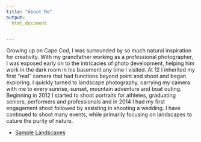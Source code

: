 ---
title: "About Me"
output: 
  html_document


---


Growing up on Cape Cod, I was surrounded by so much natural inspiration for 
creativity. With my grandfather working as a professional photographer, I was exposed early on to the intricacies of photo development, helping him work in the dark room in his basement any time I visited. At 12 I inherited my first "real" camera that had functions beyond point and shoot and began exploring. I quickly turned to landscape photography, carrying my camera with me to every sunrise, sunset, mountain adventure and boat outing. Beginning in 2012 I started to shoot portraits for athletes, graduating seniors, performers and professionals and in 2014 I had my first engagement shoot followed by assisting in shooting a wedding. I have continued to shoot many events, while primarily focusing on landscapes to cature the purity of nature.

* [Sample Landscapes](content/samplephotos.html)  